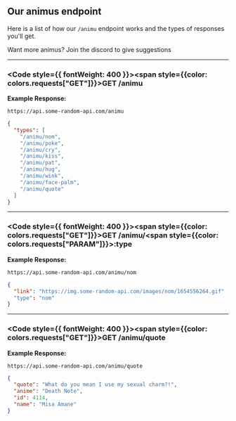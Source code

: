 
## Our animus endpoint
Here is a list of how our `/animu` endpoint works and the types of responses you'll get.

<Callout type="info">Want more animus? Join the discord to give suggestions</Callout>

---

### <Code style={{ fontWeight: 400 }}><span style={{color: colors.requests["GET"]}}>GET</span> /animu</Code>

**Example Response:**
```url filename="URL"
https://api.some-random-api.com/animu
```
```json filename="Response"
{
  "types": [
    "/animu/nom",
    "/animu/poke",
    "/animu/cry",
    "/animu/kiss",
    "/animu/pat",
    "/animu/hug",
    "/animu/wink",
    "/animu/face-palm",
    "/animu/quote"
  ]
}
```

---

### <Code style={{ fontWeight: 400 }}><span style={{color: colors.requests["GET"]}}>GET</span> /animu/<span style={{color: colors.requests["PARAM"]}}>:type</span></Code>

**Example Response:**
```url filename="URL"
https://api.some-random-api.com/animu/nom
```
```json filename="Response"
{
  "link": "https://img.some-random-api.com/images/nom/1654556264.gif"
  "type": "nom"
}
```

---

### <Code style={{ fontWeight: 400 }}><span style={{color: colors.requests["GET"]}}>GET</span> /animu/quote</Code>

**Example Response:**
```url filename="URL"
https://api.some-random-api.com/animu/quote
```
```json filename="Response"
{
  "quote": "What do you mean I use my sexual charm?!",
  "anime": "Death Note",
  "id": 4114,
  "name": "Misa Amane"
}
```
